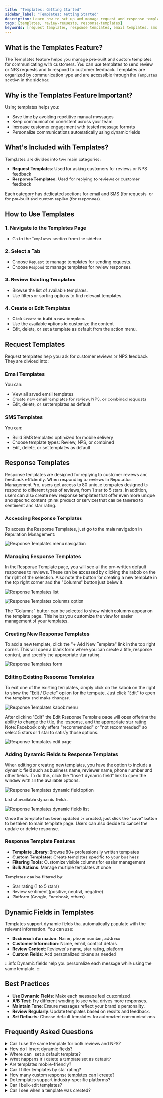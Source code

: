 ```yaml
---
title: "Templates: Getting Started"
sidebar_label: "Templates: Getting Started"
description: Learn how to set up and manage request and response templates for review and NPS communications.
tags: [templates, review-requests, response-templates]
keywords: [request templates, response templates, email templates, sms templates, dynamic fields]
---
```


## What is the Templates Feature?

The Templates feature helps you manage pre-built and custom templates for communicating with customers. You can use templates to send review or NPS requests and to respond to customer feedback. Templates are organized by communication type and are accessible through the `Templates` section in the sidebar.

## Why is the Templates Feature Important?

Using templates helps you:

- Save time by avoiding repetitive manual messages
- Keep communication consistent across your team
- Increase customer engagement with tested message formats
- Personalize communications automatically using dynamic fields

## What's Included with Templates?

Templates are divided into two main categories:

- **Request Templates**: Used for asking customers for reviews or NPS feedback
- **Response Templates**: Used for replying to reviews or customer feedback

Each category has dedicated sections for email and SMS (for requests) or for pre-built and custom replies (for responses).

## How to Use Templates

### 1. Navigate to the Templates Page

- Go to the `Templates` section from the sidebar.

### 2. Select a Tab

- Choose `Request` to manage templates for sending requests.
- Choose `Respond` to manage templates for review responses.

### 3. Review Existing Templates

- Browse the list of available templates.
- Use filters or sorting options to find relevant templates.

### 4. Create or Edit Templates

- Click `Create` to build a new template.
- Use the available options to customize the content.
- Edit, delete, or set a template as default from the action menu.

## Request Templates

Request templates help you ask for customer reviews or NPS feedback. They are divided into:

### Email Templates

You can:

- View all saved email templates
- Create new email templates for review, NPS, or combined requests
- Edit, delete, or set templates as default

### SMS Templates

You can:

- Build SMS templates optimized for mobile delivery
- Choose template types: Review, NPS, or combined
- Edit, delete, or set templates as default

## Response Templates

Response templates are designed for replying to customer reviews and feedback efficiently. When responding to reviews in Reputation Management Pro, users get access to 80 unique templates designed to respond to different types of reviews, from 1 star to 5 stars. In addition, users can also create new response templates that offer even more unique and specific content (think product or service) that can be tailored to sentiment and star rating.

### Accessing Response Templates

To access the Response Templates, just go to the main navigation in Reputation Management:

![Response Templates menu navigation](./img/response-templates-menu.jpg)

### Managing Response Templates

In the Response Template page, you will see all the pre-written default responses to reviews. These can be accessed by clicking the kabob on the far right of the selection. Also note the button for creating a new template in the top right corner and the "Columns" button just below it.

![Response Templates list](./img/response-templates-list.jpg)

![Response Templates columns option](./img/response-templates-columns.jpg)

The "Columns" button can be selected to show which columns appear on the template page. This helps you customize the view for easier management of your templates.

### Creating New Response Templates

To add a new template, click the "+ Add New Template" link in the top right corner. This will open a blank form where you can create a title, response content, and specify the appropriate star rating.

![Response Templates form](./img/response-templates-form.jpg)

### Editing Existing Response Templates

To edit one of the existing templates, simply click on the kabob on the right to show the "Edit / Delete" option for the template. Just click "Edit" to open the template and make changes.

![Response Templates kabob menu](./img/response-templates-kabob.jpg)

After clicking "Edit" the Edit Response Template page will open offering the ability to change the title, the response, and the appropriate star rating. Note: Facebook only offers "recommended" or "not recommended" so select 5 stars or 1 star to satisfy those options.

![Response Templates edit page](./img/response-templates-edit.jpg)

### Adding Dynamic Fields to Response Templates

When editing or creating new templates, you have the option to include a dynamic field such as business name, reviewer name, phone number and other fields. To do this, click the "Insert dynamic field" link to open the window with all the available options.

![Response Templates dynamic field option](./img/response-templates-dynamic-field.jpg)

List of available dynamic fields:

![Response Templates dynamic fields list](./img/response-templates-dynamic-fields-list.jpg)

Once the template has been updated or created, just click the "save" button to be taken to main template page. Users can also decide to cancel the update or delete response.

### Response Template Features

- **Template Library**: Browse 80+ professionally written templates
- **Custom Templates**: Create templates specific to your business
- **Filtering Tools**: Customize visible columns for easier management
- **Bulk Actions**: Manage multiple templates at once

Templates can be filtered by:

- Star rating (1 to 5 stars)
- Review sentiment (positive, neutral, negative)
- Platform (Google, Facebook, others)

## Dynamic Fields in Templates

Templates support dynamic fields that automatically populate with the relevant information. You can use:

- **Business Information**: Name, phone number, address
- **Customer Information**: Name, email, contact details
- **Review Context**: Reviewer's name, star rating, platform
- **Custom Fields**: Add personalized tokens as needed

:::info
Dynamic fields help you personalize each message while using the same template.
:::

## Best Practices

- **Use Dynamic Fields**: Make each message feel customized.
- **A/B Test**: Try different wording to see what drives more responses.
- **Maintain Tone**: Ensure messages reflect your brand's personality.
- **Review Regularly**: Update templates based on results and feedback.
- **Set Defaults**: Choose default templates for automated communications.

## Frequently Asked Questions 

<details>
<summary>Can I use the same template for both reviews and NPS?</summary>

Yes. You can create combined templates for both review and NPS requests in both Email and SMS sections.
</details>

<details>
<summary>How do I insert dynamic fields?</summary>

When building a template, use the available dynamic field options to automatically pull in business or customer data. Click the "Insert dynamic field" link when editing a template to see all available options.
</details>

<details>
<summary>Where can I set a default template?</summary>

Use the action menu on any template to mark it as the default for that type of communication.
</details>

<details>
<summary>What happens if I delete a template set as default?</summary>

You will need to assign another template as default. The system will prompt you if a default is missing.
</details>

<details>
<summary>Are templates mobile-friendly?</summary>

Yes. SMS templates are automatically optimized for mobile delivery.
</details>

<details>
<summary>Can I filter templates by star rating?</summary>

Yes. Response templates can be filtered by star rating and sentiment.
</details>

<details>
<summary>How many custom response templates can I create?</summary>

There is no limit to the number of custom response templates you can create.
</details>

<details>
<summary>Do templates support industry-specific platforms?</summary>

Yes. Response templates can be used across all supported review platforms.
</details>

<details>
<summary>Can I bulk-edit templates?</summary>

You can manage multiple templates using the table interface, but editing content still requires opening each one individually.
</details>

<details>
<summary>Can I see when a template was created?</summary>

Yes. The template list displays the creation date for each item.
</details>



